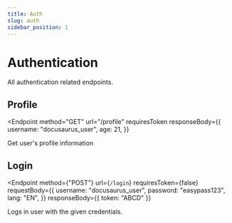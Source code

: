 ```yaml
---
title: Auth
slug: auth
sidebar_position: 1
---
```



# Authentication

All authentication related endpoints.

## Profile

<Endpoint
  method="GET"
  url="/profile"
  requiresToken
  responseBody={{
    username: "docusaurus_user",
    age: 21,
  }}
>
  Get user's profile information
</Endpoint>

## Login

<Endpoint
  method={"POST"}
  url={`/login`}
  requiresToken={false}
  requestBody={{
    username: "docusaurus_user",
    password: "easypass123",
    lang: "EN",
  }}
  responseBody={{ token: "ABCD" }}
>
  Logs in user with the given credentials.
</Endpoint>
